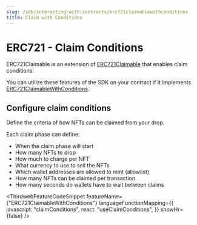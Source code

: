```yaml
---
slug: /sdk/interacting-with-contracts/erc721claimablewithconditions
title: Claim with Conditions
---
```



# ERC721 - Claim Conditions

ERC721Claimable is an extension of [ERC721Claimable](/sdk/interacting-with-contracts/erc721claimable) that enables claim conditions.

You can utilize these features of the SDK on your contract if it implements [ERC721ClaimableWithConditions](/contract-kit/erc721claimable).

<div className="row" style={{ marginBottom: 24 }}>
  <div className="col col--12" style={{ marginTop: 8 }}>
    <QuickstartCard
      name="Learn how to implement ERC721Claimable in your smart contract"
      link={"/contract-kit/erc721claimablewithconditions"}
      image="/assets/icons/general.png"
    />
  </div>
</div>

## Configure claim conditions

Define the criteria of how NFTs can be claimed from your drop.

Each claim phase can define:

- When the claim phase will start
- How many NFTs to drop
- How much to charge per NFT
- What currency to use to sell the NFTs
- Which wallet addresses are allowed to mint (allowlist)
- How many NFTs can be claimed per transaction
- How many seconds do wallets have to wait between claims

<ThirdwebFeatureCodeSnippet
  featureName={"ERC721ClaimableWithConditions"}
  languageFunctionMapping={{
    javascript: "claimConditions",
    react: "useClaimConditions",
  }}
  showHr={false}
/>
